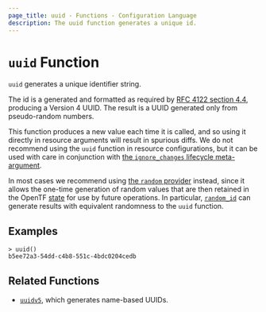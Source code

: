 ```yaml
---
page_title: uuid - Functions - Configuration Language
description: The uuid function generates a unique id.
---
```


# `uuid` Function

`uuid` generates a unique identifier string.

The id is a generated and formatted as required by
[RFC 4122 section 4.4](https://tools.ietf.org/html/rfc4122#section-4.4),
producing a Version 4 UUID. The result is a UUID generated only from
pseudo-random numbers.

This function produces a new value each time it is called, and so using it
directly in resource arguments will result in spurious diffs. We do not
recommend using the `uuid` function in resource configurations, but it can
be used with care in conjunction with
[the `ignore_changes` lifecycle meta-argument](/opentf/language/meta-arguments/lifecycle#ignore_changes).

In most cases we recommend using [the `random` provider](https://registry.terraform.io/providers/hashicorp/random/latest/docs)
instead, since it allows the one-time generation of random values that are
then retained in the OpenTF [state](/opentf/language/state) for use by
future operations. In particular,
[`random_id`](https://registry.terraform.io/providers/hashicorp/random/latest/docs/resources/id) can generate results with
equivalent randomness to the `uuid` function.

## Examples

```
> uuid()
b5ee72a3-54dd-c4b8-551c-4bdc0204cedb
```

## Related Functions

* [`uuidv5`](/opentf/language/functions/uuidv5), which generates name-based UUIDs.
